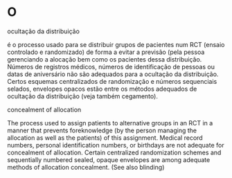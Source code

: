 # O {-}

ocultação da distribuição

é o processo usado para se distribuir grupos de pacientes num RCT (ensaio controlado e randomizado) de forma a evitar a previsão (pela pessoa gerenciando a alocação bem como os pacientes dessa distribuição. Números de registros médicos, números de identificação de pessoas ou datas de aniversário não são adequados para a ocultação da distribuição. Certos esquemas centralizados de randomização e números sequenciais selados, envelopes opacos estão entre os métodos adequados de ocultação da distribuição (veja também cegamento).

concealment of allocation

The process used to assign patients to alternative groups in an RCT in a manner that prevents foreknowledge (by the person managing the allocation as well as the patients) of this assignment. Medical record numbers, personal identification numbers, or birthdays are not adequate for concealment of allocation. Certain centralized randomization schemes and sequentially numbered sealed, opaque envelopes are among adequate methods of allocation concealment. (See also blinding)

